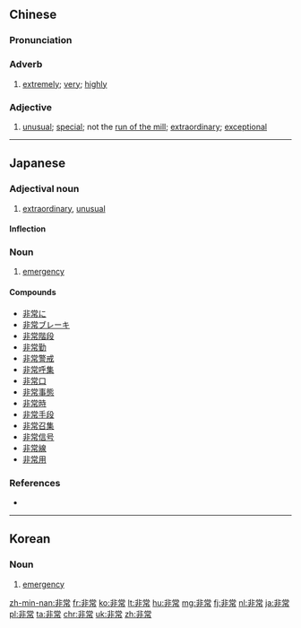 ==Chinese==
{{zh-forms}}

===Pronunciation===
{{zh-pron
|m=fēicháng,tl=y
|ma=y
|c=fei1 soeng4
|h=pfs=fî-sòng
|mn=xm,qz,tw:hui-siông/zz:hui-siâng
|w=1fi zan
|cat=adv,a
}}

===Adverb===
{{zh-adv}}

# [[extremely]]; [[very]]; [[highly]]
#: {{zh-x|非常 感謝|to be '''extremely''' grateful}}

===Adjective===
{{zh-adj}}

# {{lb|zh|literary}} [[unusual]]; [[special]]; not the [[run of the mill]]; [[extraordinary]]; [[exceptional]]

{{zh-cat|Beginning}}

----

==Japanese==
{{ja-kanjitab|ひ|じょう|yomi=on}}

===Adjectival noun===
{{ja-adj|infl=na|ひじょう}}

# [[extraordinary]], [[unusual]]

====Inflection====
{{ja-na|ひじょう}}

===Noun===
{{ja-noun|ひじょう}}

# [[emergency]]

====Compounds====
{{der-top}}
* [[非常に]]
* [[非常ブレーキ]]
* [[非常階段]]
* [[非常勤]]
* [[非常警戒]]
* [[非常呼集]]
* [[非常口]]
* [[非常事態]]
* [[非常時]]
* [[非常手段]]
* [[非常召集]]
* [[非常信号]]
* [[非常線]]
* [[非常用]]
{{der-bottom}}

===References===
* {{R:Shogakukan}}

----

==Korean==
{{ko-hanjatab}}

===Noun===
{{ko-noun|hj|hangeul=비상}}

# [[emergency]]

[[zh-min-nan:非常]]
[[fr:非常]]
[[ko:非常]]
[[lt:非常]]
[[hu:非常]]
[[mg:非常]]
[[fj:非常]]
[[nl:非常]]
[[ja:非常]]
[[pl:非常]]
[[ta:非常]]
[[chr:非常]]
[[uk:非常]]
[[zh:非常]]